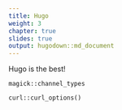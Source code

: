 ```yaml
---
title: Hugo
weight: 3
chapter: true
slides: true
output: hugodown::md_document
---
```


Hugo is the best!

`magick::channel_types`

`curl::curl_options()`